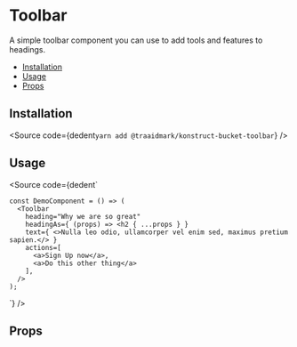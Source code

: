 
# Toolbar

A simple toolbar component you can use to add tools and features to headings.

- [Installation](#installation)
- [Usage](#usage)
- [Props](#props)

## Installation

<Source
  code={dedent`
    yarn add @traaidmark/konstruct-bucket-toolbar
  `}
/>

## Usage

<Source
  code={dedent`
    
    const DemoComponent = () => (
      <Toolbar
        heading="Why we are so great"
        headingAs={ (props) => <h2 { ...props } }
        text={ <>Nulla leo odio, ullamcorper vel enim sed, maximus pretium sapien.</> }
        actions=[
          <a>Sign Up now</a>,
          <a>Do this other thing</a>
        ],
      />
    );
  `}
/>

## Props

<ArgsTable />


